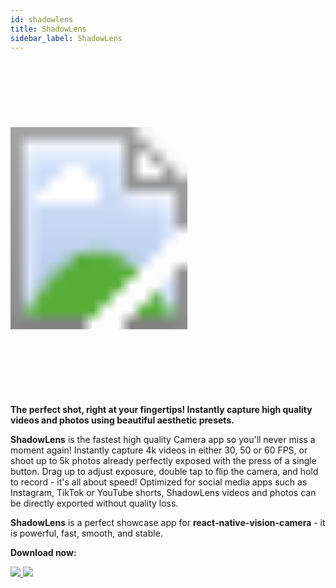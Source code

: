 ```yaml
---
id: shadowlens
title: ShadowLens
sidebar_label: ShadowLens
---
```



<div class="image-container">
  <svg xmlns="http://www.w3.org/2000/svg" width="283" height="535">
    <image href={useBaseUrl("img/shadowlens_screenshot.png")} width="283" height="535" />
  </svg>
</div>

**The perfect shot, right at your fingertips! Instantly capture high quality videos and photos using beautiful aesthetic presets.**

**ShadowLens** is the fastest high quality Camera app so you'll never miss a moment again! Instantly capture 4k videos in either 30, 50 or 60 FPS, or shoot up to 5k photos already perfectly exposed with the press of a single button. Drag up to adjust exposure, double tap to flip the camera, and hold to record - it's all about speed! Optimized for social media apps such as Instagram, TikTok or YouTube shorts, ShadowLens videos and photos can be directly exported without quality loss.

**ShadowLens** is a perfect showcase app for **react-native-vision-camera** - it is powerful, fast, smooth, and stable.

**Download now:**

<div style={{ display: 'flex', flexDirection: 'row', alignItems: 'center' }}>
  <a href="https://apps.apple.com/app/shadowlens/id6471849004">
    <img height={40} src={useBaseUrl("img/appstore.svg")} />
  </a>
  <a href="https://play.google.com/store/apps/details?id=com.mrousavy.shadowlens">
    <img height={40} src={useBaseUrl("img/googleplay.svg")} />
  </a>
</div>
